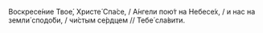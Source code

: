 Воскресе́ние Твое́, Христе́ Спа́се, / А́нгели пою́т на Небесе́х, / и нас на земли́ сподо́би, / чи́стым се́рдцем // Тебе́ сла́вити.
